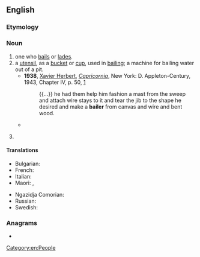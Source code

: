 ==English==

===Etymology===
{{suffix|en|bail|er}}

===Noun===
{{en-noun}}

# one who [[bail]]s or [[lade]]s.
# a [[utensil]], as a [[bucket]] or [[cup]], used in [[bailing]]; a machine for bailing water out of a pit.
#* '''1938''', [[w:Xavier Herbert|Xavier Herbert]], ''[[w:Capricornia (novel)|Capricornia]]'', New York: D. Appleton-Century, 1943, Chapter IV, p. 50, [https://archive.org/details/capricornianovel00herb]
#*: {{...}} he had them help him fashion a mast from the sweep and attach wire stays to it and tear the jib to the shape he desired and make a '''bailer''' from canvas and wire and bent wood.
#* {{quote-text|year=1941|author={{w|Emily Carr}}|title={{w|Klee Wyck}}|chapter=10|url=http://www.gutenberg.net.au/ebooks01/0100131h.html|passage=Two bits was the top price that old Jenny knew. She asked two bits for everything she had to sell, were it canoe-'''bailer''', eagle's wing, cedar-bark basket or woven mat.}}
# {{lb|en|legal}} {{alternative form of|bailor|lang=en}}

====Translations====
{{trans-top|a utensil}}
* Bulgarian: {{t|bg|черпак}}
* French: {{t+|fr|écope|f}}
* Italian: {{t|it|aggottatoio|m}}
* Maori: {{t|mi|tīheru}}, {{t|mi|tatā }}
{{trans-mid}}
* Ngazidja Comorian: {{t|zdj|upvo|c11|c10a}}
* Russian: {{t+|ru|черпак|m}}
* Swedish: {{t|sv|öskar|n}}
{{trans-bottom}}

===Anagrams===
* {{anagrams|en|Barile|Belair|Blaire|Labrie|irable|librae|rebail}}

[[Category:en:People]]